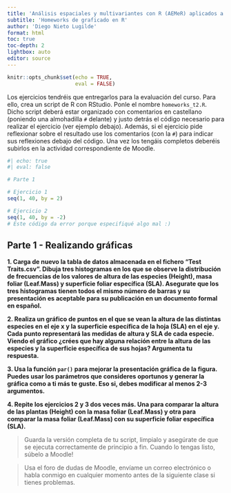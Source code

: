 ---
title: 'Análisis espaciales y multivariantes con R (AEMeR) aplicados a estudios de biodiversidad'
subtitle: 'Homeworks de graficado en R'
author: 'Diego Nieto Lugilde'
format: html
toc: true
toc-depth: 2
lightbox: auto
editor: source
---

```{r setup, include=FALSE}
knitr::opts_chunk$set(echo = TRUE,
                      eval = FALSE)
```

::: callout-note
Los ejercicios tendréis que entregarlos para la evaluación del curso. Para ello, crea un script de R con RStudio. Ponle el nombre `homeworks_t2.R`. Dicho script deberá estar organizado con comentarios en castellano (poniendo una almohadilla `#` delante) y justo detrás el código necesario para realizar el ejercicio (ver ejemplo debajo). Además, si el ejercicio pide reflexionar sobre el resultado use los comentarios (con la `#`) para indicar sus reflexiones debajo del código. Una vez los tengáis completos deberéis subirlos en la actividad correspondiente de Moodle.

```{r}
#| echo: true
#| eval: false

# Parte 1

# Ejercicio 1
seq(1, 40, by = 2)

# Ejercicio 2
seq(1, 40, by = -2)
# Este código da error porque especifiqué algo mal :)

```
:::


## Parte 1 - Realizando gráficas

**1. Carga de nuevo la tabla de datos almacenada en el fichero "Test Traits.csv". Dibuja tres histogramas en los que se observe la distribución de frecuencias de los valores de altura de las especies (Height), masa foliar (Leaf.Mass) y superficie foliar específica (SLA). Asegurate que los tres histogramas tienen todos el mismo número de barras y su presentación es aceptable para su publicación en un documento formal en español.**

**2. Realiza un gráfico de puntos en el que se vean la altura de las distintas especies en el eje x y la superficie específica de la hoja (SLA) en el eje y. Cada punto representará las medidas de altura y SLA de cada especie. Viendo el gráfico ¿crées que hay alguna relación entre la altura de las especies y la superficie específica de sus hojas? Argumenta tu respuesta.**

**3. Usa la función `par()` para mejorar la presentación gráfica de la figura. Puedes usar los parámetros que consideres oportunos y generar la gráfica como a ti más te guste. Eso si, debes modificar al menos 2-3 argumentos.**

**4. Repite los ejercicios 2 y 3 dos veces más. Una para comparar la altura de las plantas (Height) con la masa foliar (Leaf.Mass) y otra para comparar la masa foliar (Leaf.Mass) con su superficie foliar específica (SLA).**




> Guarda la versión completa de tu script, limpialo y asegúrate de que se ejecuta correctamente de principio a fin. Cuando lo tengas listo, súbelo a Moodle!

> Usa el foro de dudas de Moodle, envíame un correo electrónico o habla conmigo en cualquier momento antes de la siguiente clase si tienes problemas.